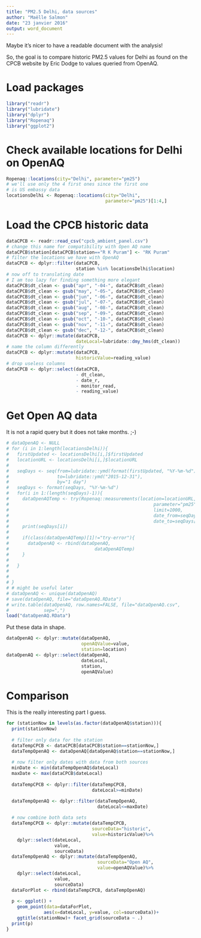 ```yaml
---
title: "PM2.5 Delhi, data sources"
author: "Maëlle Salmon"
date: "23 janvier 2016"
output: word_document
---
```


Maybe it's nicer to have a readable document with the analysis!

So, the goal is to compare historic PM2.5 values for Delhi as found on the CPCB website by Eric Dodge to values queried from OpenAQ.

# Load packages

```r
library("readr")
library("lubridate")
library("dplyr")
library("Ropenaq")
library("ggplot2")
```

# Check available locations for Delhi on OpenAQ

```r
Ropenaq::locations(city="Delhi", parameter="pm25")
# we'll use only the 4 first ones since the first one
# is US embassy data
locationsDelhi <- Ropenaq::locations(city="Delhi", 
                                     parameter="pm25")[1:4,]
```

# Load the CPCB historic data

```r
dataCPCB <- readr::read_csv("cpcb_ambient_panel.csv")
# change this name for compatibility with Open AQ name
dataCPCB$station[dataCPCB$station=="R K Puram"] <- "RK Puram"
# filter the locations we have with OpenAQ
dataCPCB <- dplyr::filter(dataCPCB,
                          station %in% locationsDelhi$location)
# now off to translating date
# I am too lazy for finding something more elegant
dataCPCB$dt_clean <- gsub("apr", "-04-", dataCPCB$dt_clean)
dataCPCB$dt_clean <- gsub("may", "-05-", dataCPCB$dt_clean)
dataCPCB$dt_clean <- gsub("jun", "-06-", dataCPCB$dt_clean)
dataCPCB$dt_clean <- gsub("jul", "-07-", dataCPCB$dt_clean)
dataCPCB$dt_clean <- gsub("aug", "-08-", dataCPCB$dt_clean)
dataCPCB$dt_clean <- gsub("sep", "-09-", dataCPCB$dt_clean)
dataCPCB$dt_clean <- gsub("oct", "-10-", dataCPCB$dt_clean)
dataCPCB$dt_clean <- gsub("nov", "-11-", dataCPCB$dt_clean)
dataCPCB$dt_clean <- gsub("dec", "-12-", dataCPCB$dt_clean)
dataCPCB <- dplyr::mutate(dataCPCB,
                          dateLocal=lubridate::dmy_hms(dt_clean))
# name the column differently
dataCPCB <- dplyr::mutate(dataCPCB,
                          historicValue=reading_value)
# drop useless columns
dataCPCB <- dplyr::select(dataCPCB,
                          - dt_clean,
                          - date_r,
                          - monitor_read,
                          - reading_value)
```

# Get Open AQ data

It is not a rapid query but it does not take months. ;-)

```r
# dataOpenAQ <- NULL
# for (i in 1:length(locationsDelhi)){
#   firstUpdated <- locationsDelhi[i,]$firstUpdated
#   locationURL <- locationsDelhi[i,]$locationURL
#   
#   seqDays <- seq(from=lubridate::ymd(format(firstUpdated, "%Y-%m-%d")),
#                  to=lubridate::ymd("2015-12-31"),
#                  by="1 day")
#   seqDays <- format(seqDays, "%Y-%m-%d")
#   for(i in 1:(length(seqDays)-1)){
#     dataOpenAQTemp <- try(Ropenaq::measurements(location=locationURL,
#                                                      parameter="pm25",
#                                                      limit=1000,
#                                                      date_from=seqDays[i],
#                                                      date_to=seqDays[i+1]), silent=TRUE)
#     print(seqDays[i])
#     
#     if(class(dataOpenAQTemp)[1]!="try-error"){
#       dataOpenAQ <- rbind(dataOpenAQ,
#                                dataOpenAQTemp)
#     }
#     
#   }
#   
# 
# }
# # might be useful later
# dataOpenAQ <- unique(dataOpenAQ)
# save(dataOpenAQ, file="dataOpenAQ.RData")
# write.table(dataOpenAQ, row.names=FALSE, file="dataOpenAQ.csv",
#             sep=",")
load("dataOpenAQ.RData")
```

Put these data in shape.

```r
dataOpenAQ <- dplyr::mutate(dataOpenAQ,
                            openAQValue=value,
                            station=location)
dataOpenAQ <- dplyr::select(dataOpenAQ,
                            dateLocal,
                            station,
                            openAQValue)
```

# Comparison

This is the really interesting part I guess.

```r
for (stationNow in levels(as.factor(dataOpenAQ$station))){
  print(stationNow)
  
  # filter only data for the station
  dataTempCPCB <- dataCPCB[dataCPCB$station==stationNow,]
  dataTempOpenAQ <- dataOpenAQ[dataOpenAQ$station==stationNow,]
  
  # now filter only dates with data from both sources
  minDate <- min(dataTempOpenAQ$dateLocal)
  maxDate <- max(dataCPCB$dateLocal)
  
  dataTempCPCB <- dplyr::filter(dataTempCPCB,
                                dateLocal>=minDate)

  dataTempOpenAQ <- dplyr::filter(dataTempOpenAQ,
                                  dateLocal<=maxDate)
  
  # now combine both data sets
  dataTempCPCB <- dplyr::mutate(dataTempCPCB,
                                sourceData="historic",
                                value=historicValue)%>%
    dplyr::select(dateLocal,
                  value,
                  sourceData)
  dataTempOpenAQ <- dplyr::mutate(dataTempOpenAQ,
                                  sourceData="Open AQ",
                                  value=openAQValue)%>%
    dplyr::select(dateLocal,
                  value,
                  sourceData)
  dataForPlot <- rbind(dataTempCPCB, dataTempOpenAQ)
  
  p <- ggplot() + 
    geom_point(data=dataForPlot,
              aes(x=dateLocal, y=value, col=sourceData))+ 
    ggtitle(stationNow)+ facet_grid(sourceData ~ .)
  print(p)
}


```